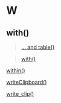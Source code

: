 # W {-}

## with(){-}

> [... and table()](https://linkedin-learning.pxf.io/rweekly_table)

> [with()](https://linkedin-learning.pxf.io/rweekly_with)

[within()](https://linkedin-learning.pxf.io/rweekly_with)

[writeClipboard()](https://linkedin-learning.pxf.io/rweekly_clipboard)

[write_clip()](https://linkedin-learning.pxf.io/rweekly_clipboard)
